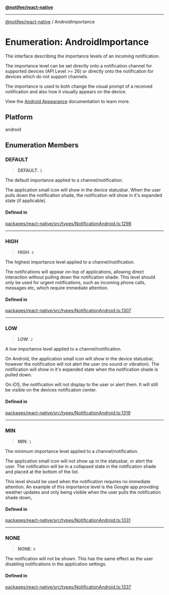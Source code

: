 [**@notifee/react-native**](react-native/reference/index)

***

[@notifee/react-native](react-native/reference/index) / AndroidImportance

# Enumeration: AndroidImportance

The interface describing the importance levels of an incoming notification.

The importance level can be set directly onto a notification channel for supported devices (API Level >= 26)
or directly onto the notification for devices which do not support channels.

The importance is used to both change the visual prompt of a received notification
and also how it visually appears on the device.

View the [Android Appearance](/react-native/android/appearance#importance) documentation to learn more.

## Platform

android

## Enumeration Members

### DEFAULT

> **DEFAULT**: `3`

The default importance applied to a channel/notification.

The application small icon will show in the device statusbar. When the user pulls down the
notification shade, the notification will show in it's expanded state (if applicable).

#### Defined in

[packages/react-native/src/types/NotificationAndroid.ts:1298](https://github.com/invertase/notifee/blob/main/packages/react-native/src/types/NotificationAndroid.ts#L1298)

***

### HIGH

> **HIGH**: `4`

The highest importance level applied to a channel/notification.

The notifications will appear on-top of applications, allowing direct interaction without pulling
down the notification shade. This level should only be used for urgent notifications, such as
incoming phone calls, messages etc, which require immediate attention.

#### Defined in

[packages/react-native/src/types/NotificationAndroid.ts:1307](https://github.com/invertase/notifee/blob/main/packages/react-native/src/types/NotificationAndroid.ts#L1307)

***

### LOW

> **LOW**: `2`

A low importance level applied to a channel/notification.

On Android, the application small icon will show in the device statusbar, however the notification will not alert
the user (no sound or vibration). The notification will show in it's expanded state when the
notification shade is pulled down.

On iOS, the notification will not display to the user or alert them. It will still be visible on the devices
notification center.

#### Defined in

[packages/react-native/src/types/NotificationAndroid.ts:1319](https://github.com/invertase/notifee/blob/main/packages/react-native/src/types/NotificationAndroid.ts#L1319)

***

### MIN

> **MIN**: `1`

The minimum importance level applied to a channel/notification.

The application small icon will not show up in the statusbar, or alert the user. The notification
will be in a collapsed state in the notification shade and placed at the bottom of the list.

This level should be used when the notification requires no immediate attention. An example of this
importance level is the Google app providing weather updates and only being visible when the
user pulls the notification shade down,

#### Defined in

[packages/react-native/src/types/NotificationAndroid.ts:1331](https://github.com/invertase/notifee/blob/main/packages/react-native/src/types/NotificationAndroid.ts#L1331)

***

### NONE

> **NONE**: `0`

The notification will not be shown. This has the same effect as the user disabling notifications
in the application settings.

#### Defined in

[packages/react-native/src/types/NotificationAndroid.ts:1337](https://github.com/invertase/notifee/blob/main/packages/react-native/src/types/NotificationAndroid.ts#L1337)
